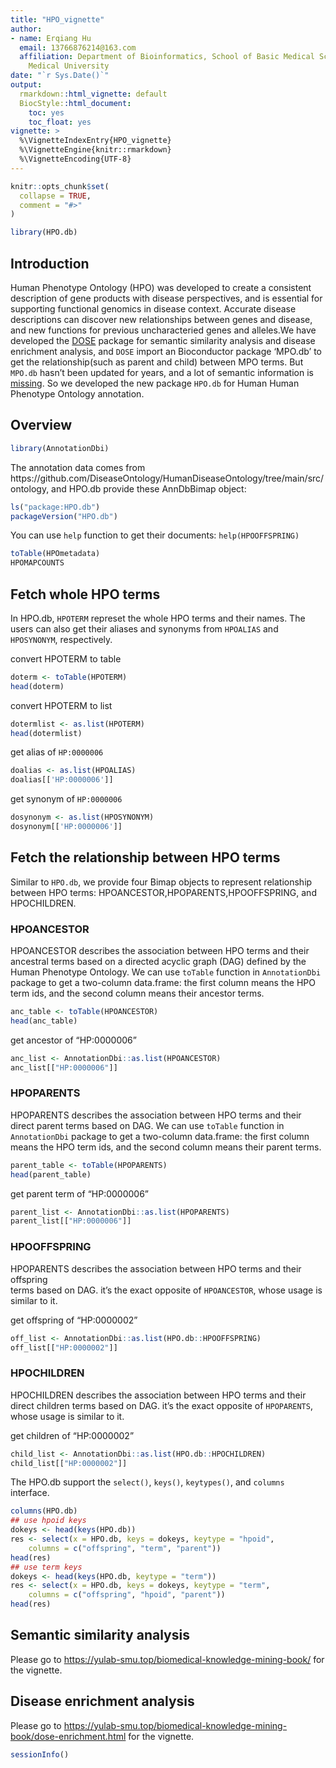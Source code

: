 ```yaml
---
title: "HPO_vignette"
author:
- name: Erqiang Hu
  email: 13766876214@163.com
  affiliation: Department of Bioinformatics, School of Basic Medical Sciences, Southern
    Medical University
date: "`r Sys.Date()`"
output:
  rmarkdown::html_vignette: default
  BiocStyle::html_document:
    toc: yes
    toc_float: yes
vignette: >
  %\VignetteIndexEntry{HPO_vignette}
  %\VignetteEngine{knitr::rmarkdown}
  %\VignetteEncoding{UTF-8}
---
```


```r
knitr::opts_chunk$set(
  collapse = TRUE,
  comment = "#>"
)
```

```r
library(HPO.db)
```




## Introduction
Human Phenotype Ontology (HPO) was developed to create a consistent description of gene 
products with disease perspectives, and is essential for supporting functional 
genomics in disease context. Accurate disease descriptions can discover new 
relationships between genes and disease, and new functions for previous 
uncharacteried genes and alleles.We have developed the 
[DOSE](https://bioconductor.org/packages/DOSE/) package for semantic 
similarity analysis and disease enrichment analysis, and `DOSE` import an 
Bioconductor package 'MPO.db' to get the relationship(such as parent and child)
between MPO terms. But `MPO.db`  hasn't been updated for years, and a lot of 
semantic information is [missing](https://github.com/YuLab-SMU/DOSE/issues/57). 
So we developed the new package `HPO.db` for Human Human Phenotype Ontology annotation.

## Overview

```r
library(AnnotationDbi)
```

The annotation data comes from 
https://github.com/DiseaseOntology/HumanDiseaseOntology/tree/main/src/ontology,
and HPO.db provide these AnnDbBimap object:
```r
ls("package:HPO.db")
packageVersion("HPO.db")
```

You can use `help` function to get their documents: `help(HPOOFFSPRING)`
```r
toTable(HPOmetadata)
HPOMAPCOUNTS
```


## Fetch whole HPO terms

In HPO.db, `HPOTERM` represet the whole HPO terms and their names. The users can 
also get their aliases and synonyms from `HPOALIAS` and `HPOSYNONYM`, 
respectively.

convert HPOTERM to table
```r
doterm <- toTable(HPOTERM)
head(doterm)
```


convert HPOTERM to list
```r
dotermlist <- as.list(HPOTERM)
head(dotermlist)
```

get alias of `HP:0000006`
```r
doalias <- as.list(HPOALIAS)
doalias[['HP:0000006']]
```

get synonym of `HP:0000006`
```r
dosynonym <- as.list(HPOSYNONYM)
dosynonym[['HP:0000006']]
```


## Fetch the relationship between HPO terms
Similar to `HPO.db`, we provide four Bimap objects to represent relationship
between HPO terms: HPOANCESTOR,HPOPARENTS,HPOOFFSPRING, and HPOCHILDREN.

### HPOANCESTOR
HPOANCESTOR describes the association between HPO terms and their ancestral 
terms based on a directed acyclic graph (DAG) defined by the Human Phenotype Ontology.
We can use `toTable` function in `AnnotationDbi` package to get a two-column 
data.frame: the first column means the HPO term ids, and the second column means 
their ancestor terms.
```r
anc_table <- toTable(HPOANCESTOR)
head(anc_table)
```

get ancestor of "HP:0000006"
```r
anc_list <- AnnotationDbi::as.list(HPOANCESTOR)
anc_list[["HP:0000006"]]
```


### HPOPARENTS
HPOPARENTS describes the association between HPO terms and their direct parent 
terms based on DAG. We can use `toTable` function in `AnnotationDbi` package to 
get a two-column data.frame: the first column means the HPO term ids, and the 
second column means their parent terms.
```r
parent_table <- toTable(HPOPARENTS)
head(parent_table)
```


get parent term of "HP:0000006"
```r
parent_list <- AnnotationDbi::as.list(HPOPARENTS)
parent_list[["HP:0000006"]]
```

###  HPOOFFSPRING
HPOPARENTS describes the association between HPO terms and their offspring  
terms based on DAG. it's the exact opposite of `HPOANCESTOR`, 
whose usage is similar to it.

get offspring of "HP:0000002"
```r
off_list <- AnnotationDbi::as.list(HPO.db::HPOOFFSPRING)
off_list[["HP:0000002"]]
```

### HPOCHILDREN
HPOCHILDREN describes the association between HPO terms and their direct 
children terms based on DAG. it's the exact opposite of `HPOPARENTS`, 
whose usage is similar to it.

get children of "HP:0000002"
```r
child_list <- AnnotationDbi::as.list(HPO.db::HPOCHILDREN)
child_list[["HP:0000002"]]
```

The HPO.db support the `select()`, `keys()`, `keytypes()`,
and `columns` interface.
```r
columns(HPO.db)
## use hpoid keys
dokeys <- head(keys(HPO.db))
res <- select(x = HPO.db, keys = dokeys, keytype = "hpoid", 
    columns = c("offspring", "term", "parent"))
head(res)
## use term keys
dokeys <- head(keys(HPO.db, keytype = "term"))
res <- select(x = HPO.db, keys = dokeys, keytype = "term", 
    columns = c("offspring", "hpoid", "parent"))   
head(res)
```


## Semantic similarity analysis
Please go to 
<https://yulab-smu.top/biomedical-knowledge-mining-book/> for the vignette.


## Disease enrichment analysis
Please go to 
<https://yulab-smu.top/biomedical-knowledge-mining-book/dose-enrichment.html> 
for the vignette.

```r
sessionInfo()
```

